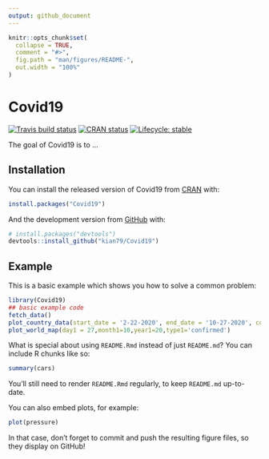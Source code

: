 ```yaml
---
output: github_document
---
```


<!-- README.md is generated from README.Rmd. Please edit that file -->

```r
knitr::opts_chunk$set(
  collapse = TRUE,
  comment = "#>",
  fig.path = "man/figures/README-",
  out.width = "100%"
)
```

# Covid19

<!-- badges: start -->
[![Travis build status](https://travis-ci.com/kian79/Covid19.svg?branch=master)](https://travis-ci.com/kian79/Covid19)
[![CRAN status](https://www.r-pkg.org/badges/version/Covid19)](https://CRAN.R-project.org/package=Covid19)
[![Lifecycle: stable](https://img.shields.io/badge/lifecycle-stable-brightgreen.svg)](https://www.tidyverse.org/lifecycle/#stable)
<!-- badges: end -->

The goal of Covid19 is to ...

## Installation

You can install the released version of Covid19 from [CRAN](https://CRAN.R-project.org) with:

``` r
install.packages("Covid19")
```

And the development version from [GitHub](https://github.com/) with:

``` r
# install.packages("devtools")
devtools::install_github("kian79/Covid19")
```
## Example

This is a basic example which shows you how to solve a common problem:

```r
library(Covid19)
## basic example code
fetch_data()
plot_country_data(start_date = '2-22-2020', end_date = '10-27-2020', country1 = 'Iran', type1='confirmed')
plot_world_map(day1 = 27,month1=10,year1=20,type1='confirmed')

```

What is special about using `README.Rmd` instead of just `README.md`? You can include R chunks like so:

```r
summary(cars)
```

You'll still need to render `README.Rmd` regularly, to keep `README.md` up-to-date.

You can also embed plots, for example:

```r
plot(pressure)
```

In that case, don't forget to commit and push the resulting figure files, so they display on GitHub!
